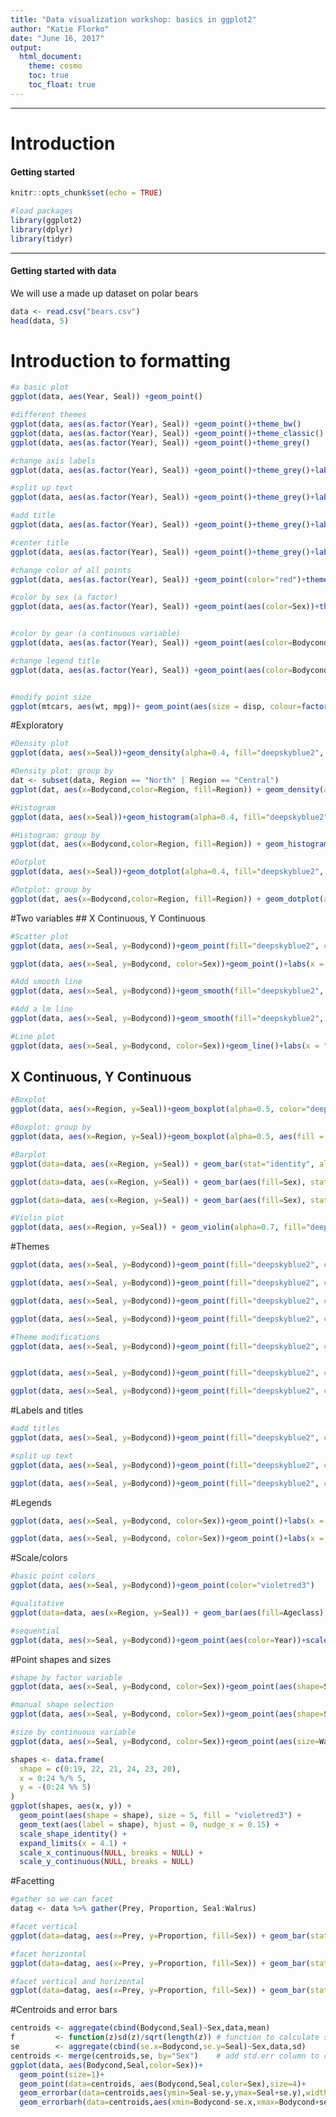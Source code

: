 ```yaml
---
title: "Data visualization workshop: basics in ggplot2"
author: "Katie Florko"
date: "June 16, 2017"
output:
  html_document:
    theme: cosmo
    toc: true
    toc_float: true
---
```


***
# Introduction

#### Getting started

```r
knitr::opts_chunk$set(echo = TRUE)
```

```r
#load packages
library(ggplot2)
library(dplyr)
library(tidyr)
```


***
#### Getting started with data
We will use a made up dataset on polar bears
```r
data <- read.csv("bears.csv")
head(data, 5)
```


# Introduction to formatting
```r
#a basic plot
ggplot(data, aes(Year, Seal)) +geom_point()

#different themes
ggplot(data, aes(as.factor(Year), Seal)) +geom_point()+theme_bw()
ggplot(data, aes(as.factor(Year), Seal)) +geom_point()+theme_classic()
ggplot(data, aes(as.factor(Year), Seal)) +geom_point()+theme_grey()

#change axis labels
ggplot(data, aes(as.factor(Year), Seal)) +geom_point()+theme_grey()+labs(x = "Year",y ="Mean proportion of seal in polar diet (%)") 

#split up text
ggplot(data, aes(as.factor(Year), Seal)) +geom_point()+theme_grey()+labs(x = "Year",y ="Mean proportion\nof seal in polar diet (%)") 

#add title
ggplot(data, aes(as.factor(Year), Seal)) +geom_point()+theme_grey()+labs(x = "Year",y ="Mean proportion\nof seal in polar diet (%)") + ggtitle("A nice title")

#center title
ggplot(data, aes(as.factor(Year), Seal)) +geom_point()+theme_grey()+labs(x = "Year",y ="Mean proportion\nof seal in polar diet (%)") + ggtitle("A nice title")+theme(plot.title = element_text(hjust = 0.5))

#change color of all points
ggplot(data, aes(as.factor(Year), Seal)) +geom_point(color="red")+theme_grey()+labs(x = "Year",y ="Mean proportion\nof seal in polar diet (%)") + ggtitle("A nice title")+theme(plot.title = element_text(hjust = 0.5))

#color by sex (a factor)
ggplot(data, aes(as.factor(Year), Seal)) +geom_point(aes(color=Sex))+theme_grey()+labs(x = "Year",y ="Mean proportion\nof seal in polar diet (%)") + ggtitle("A nice title")+theme(plot.title = element_text(hjust = 0.5))


#color by gear (a continuous variable)
ggplot(data, aes(as.factor(Year), Seal)) +geom_point(aes(color=Bodycond))+theme_grey()+labs(x = "Year",y ="Mean proportion\nof seal in polar diet (%)")+ ggtitle("A nice title")+theme(plot.title = element_text(hjust = 0.5))

#change legend title
ggplot(data, aes(as.factor(Year), Seal)) +geom_point(aes(color=Bodycond))+theme_grey()+labs(x = "Year",y ="Mean proportion\nof seal in polar diet (%)")+ ggtitle("A nice title")+scale_color_continuous(name="Body\nCondition")


#modify point size
ggplot(mtcars, aes(wt, mpg))+ geom_point(aes(size = disp, colour=factor(gear)))
```

#Exploratory
```r
#Density plot
ggplot(data, aes(x=Seal))+geom_density(alpha=0.4, fill="deepskyblue2", color="deepskyblue2")

#Density plot: group by
dat <- subset(data, Region == "North" | Region == "Central")
ggplot(dat, aes(x=Bodycond,color=Region, fill=Region)) + geom_density(alpha=0.7)+labs(x = "x variable")+scale_fill_manual(values=c("violetred3", "deepskyblue2"))+scale_color_manual(values=c("violetred3", "deepskyblue2"))

#Histogram
ggplot(data, aes(x=Seal))+geom_histogram(alpha=0.4, fill="deepskyblue2", color="deepskyblue2", binwidth=10)+labs(x="x variable")

#Histogram: group by
ggplot(dat, aes(x=Bodycond,color=Region, fill=Region)) + geom_histogram(alpha=0.7, binwidth=5)+labs(x = "x variable")+scale_fill_manual(values=c("violetred3", "deepskyblue2"))+scale_color_manual(values=c("violetred3", "deepskyblue2"))

#Dotplot
ggplot(data, aes(x=Seal))+geom_dotplot(alpha=0.4, fill="deepskyblue2", color="deepskyblue2")+labs(x="x variable")

#Dotplot: group by
ggplot(dat, aes(x=Bodycond,color=Region, fill=Region)) + geom_dotplot(alpha=0.7, binwidth=2.3)+labs(x = "x variable")+scale_fill_manual(values=c("violetred3", "deepskyblue2"))+scale_color_manual(values=c("violetred3", "deepskyblue2"))

```

#Two variables
## X Continuous, Y Continuous
```r
#Scatter plot
ggplot(data, aes(x=Seal, y=Bodycond))+geom_point(fill="deepskyblue2", color="deepskyblue2")+labs(x = "x variable", y = "y variable")

ggplot(data, aes(x=Seal, y=Bodycond, color=Sex))+geom_point()+labs(x = "x variable", y = "y variable")+scale_color_manual(values=c("violetred3", "deepskyblue2"))

#Add smooth line
ggplot(data, aes(x=Seal, y=Bodycond))+geom_smooth(fill="deepskyblue2", color="deepskyblue2")+labs(x = "x variable", y = "y variable")

#Add a lm line
ggplot(data, aes(x=Seal, y=Bodycond))+geom_smooth(fill="deepskyblue2", color="deepskyblue2", method=lm)+labs(x = "x variable", y = "y variable")

#Line plot
ggplot(data, aes(x=Seal, y=Bodycond, color=Sex))+geom_line()+labs(x = "x variable", y = "y variable")+scale_color_manual(values=c("violetred3", "deepskyblue2"))

```

## X Continuous, Y Continuous
```r
#Boxplot
ggplot(data, aes(x=Region, y=Seal))+geom_boxplot(alpha=0.5, color="deepskyblue2", fill ="deepskyblue2")+labs(x = "x variable", y = "y variable")

#Boxplot: group by
ggplot(data, aes(x=Region, y=Seal))+geom_boxplot(alpha=0.5, aes(fill = Sex, color=Sex))+labs(x = "x variable", y = "y variable")+scale_fill_manual(values=c("violetred3", "deepskyblue2"))+scale_color_manual(values=c("violetred3", "deepskyblue2"))

#Barplot
ggplot(data=data, aes(x=Region, y=Seal)) + geom_bar(stat="identity", alpha=0.7, fill="deepskyblue2")+labs(x = "x variable", y = "y variable")

ggplot(data=data, aes(x=Region, y=Seal)) + geom_bar(aes(fill=Sex), stat="identity", alpha=0.7)+labs(x = "x variable", y = "y variable")+scale_fill_manual(values=c("violetred3", "deepskyblue2"))+scale_color_manual(values=c("violetred3", "deepskyblue2"))

ggplot(data=data, aes(x=Region, y=Seal)) + geom_bar(aes(fill=Sex), stat="identity", position=position_dodge(),alpha=0.7)+labs(x = "x variable", y = "y variable")+scale_fill_manual(values=c("violetred2", "deepskyblue1"))+scale_color_manual(values=c("violetred2", "deepskyblue1"))

#Violin plot
ggplot(data, aes(x=Region, y=Seal)) + geom_violin(alpha=0.7, fill="deepskyblue2", color="deepskyblue2")+labs(x = "x variable", y = "y variable")
```

#Themes
```r
ggplot(data, aes(x=Seal, y=Bodycond))+geom_point(fill="deepskyblue2", color="deepskyblue2")+labs(x = "x variable", y = "y variable")+theme_grey()

ggplot(data, aes(x=Seal, y=Bodycond))+geom_point(fill="deepskyblue2", color="deepskyblue2")+labs(x = "x variable", y = "y variable")+theme_classic()

ggplot(data, aes(x=Seal, y=Bodycond))+geom_point(fill="deepskyblue2", color="deepskyblue2")+labs(x = "x variable", y = "y variable")+theme_bw()

ggplot(data, aes(x=Seal, y=Bodycond))+geom_point(fill="deepskyblue2", color="deepskyblue2")+labs(x = "x variable", y = "y variable")+theme_minimal()

#Theme modifications
ggplot(data, aes(x=Seal, y=Bodycond))+geom_point(fill="deepskyblue2", color="deepskyblue2")+labs(x = "x variable", y = "y variable")+theme_grey()+ theme(axis.text.x = element_text(size=20))


ggplot(data, aes(x=Seal, y=Bodycond))+geom_point(fill="deepskyblue2", color="deepskyblue2")+labs(x = "x variable", y = "y variable")+theme_grey()+ theme(panel.grid.major = element_line(color= "black"))

ggplot(data, aes(x=Seal, y=Bodycond))+geom_point(fill="deepskyblue2", color="deepskyblue2")+labs(x = "x variable", y = "y variable")+theme_grey()+  theme(plot.background = element_rect(fill="green"))

```

#Labels and titles
```r
#add titles
ggplot(data, aes(x=Seal, y=Bodycond))+geom_point(fill="deepskyblue2", color="deepskyblue2")+labs(x = "x axis title", y = "y axis title", title="a nice title")+theme_grey()

#split up text
ggplot(data, aes(x=Seal, y=Bodycond))+geom_point(fill="deepskyblue2", color="deepskyblue2")+labs(x = "x axis title", y = "y axis title", title="a nice\ntitle")+theme_grey()

ggplot(data, aes(x=Seal, y=Bodycond))+geom_point(fill="deepskyblue2", color="deepskyblue2")+labs(x = "x axis title", y = "y axis title", title="a nice\ntitle")+theme_grey()+ theme(plot.title = element_text(hjust = 0.5))
```

#Legends
```r
ggplot(data, aes(x=Seal, y=Bodycond, color=Sex))+geom_point()+labs(x = "x variable", y = "y variable")+scale_color_manual(values=c("violetred3", "deepskyblue2"))+ scale_fill_manual(name = "New title", breaks = c("M","F"), labels = c("Males", "Females"))

ggplot(data, aes(x=Seal, y=Bodycond, color=Sex))+geom_point()+labs(x = "x variable", y = "y variable")+ scale_color_manual(values=c("deepskyblue2","violetred3"), name = "New title", breaks = c("M","F"), labels = c("Males","Females")) +theme(legend.position="top")
```

#Scale/colors
```r
#basic point colors
ggplot(data, aes(x=Seal, y=Bodycond))+geom_point(color="violetred3")

#qualitative
ggplot(data=data, aes(x=Region, y=Seal)) + geom_bar(aes(fill=Ageclass), stat="identity", position=position_dodge())+ scale_fill_brewer(palette = "Accent")

#sequential
ggplot(data, aes(x=Seal, y=Bodycond))+geom_point(aes(color=Year))+scale_fill_brewer(palette = "gradient")
```

#Point shapes and sizes
```r
#shape by factor variable
ggplot(data, aes(x=Seal, y=Bodycond, color=Sex))+geom_point(aes(shape=Sex))+labs(x = "x variable", y = "y variable")+scale_color_manual(values=c("violetred3", "deepskyblue2"))

#manual shape selection
ggplot(data, aes(x=Seal, y=Bodycond, color=Sex))+geom_point(aes(shape=Sex))+labs(x = "x variable", y = "y variable")+scale_color_manual(values=c("violetred3", "deepskyblue2"))+scale_shape_manual(values=c(3,4))

#size by continuous variable
ggplot(data, aes(x=Seal, y=Bodycond, color=Sex))+geom_point(aes(size=Walrus))+labs(x = "x variable", y = "y variable")+scale_color_manual(values=c("violetred3", "deepskyblue2"))

shapes <- data.frame(
  shape = c(0:19, 22, 21, 24, 23, 20),
  x = 0:24 %/% 5,
  y = -(0:24 %% 5)
)
ggplot(shapes, aes(x, y)) + 
  geom_point(aes(shape = shape), size = 5, fill = "violetred3") +
  geom_text(aes(label = shape), hjust = 0, nudge_x = 0.15) +
  scale_shape_identity() +
  expand_limits(x = 4.1) +
  scale_x_continuous(NULL, breaks = NULL) + 
  scale_y_continuous(NULL, breaks = NULL)
```

#Facetting
```r
#gather so we can facet
datag <- data %>% gather(Prey, Proportion, Seal:Walrus)

#facet vertical
ggplot(data=datag, aes(x=Prey, y=Proportion, fill=Sex)) + geom_bar(stat="identity", position=position_dodge(0.9),alpha=0.7)+labs(x = "x variable", y = "y variable")+scale_fill_manual(values=c("violetred2", "deepskyblue1"))+scale_color_manual(values=c("violetred2", "deepskyblue1"))+facet_grid(~Ageclass)

#facet horizontal
ggplot(data=datag, aes(x=Prey, y=Proportion, fill=Sex)) + geom_bar(stat="identity", position=position_dodge(0.9),alpha=0.7)+labs(x = "x variable", y = "y variable")+scale_fill_manual(values=c("violetred2", "deepskyblue1"))+scale_color_manual(values=c("violetred2", "deepskyblue1"))+facet_grid(Region~.)

#facet vertical and horizontal
ggplot(data=datag, aes(x=Prey, y=Proportion, fill=Sex)) + geom_bar(stat="identity", position=position_dodge(0.9),alpha=0.7)+labs(x = "x variable", y = "y variable")+scale_fill_manual(values=c("violetred2", "deepskyblue1"))+scale_color_manual(values=c("violetred2", "deepskyblue1"))+facet_grid(Region~Ageclass)

```

#Centroids and error bars
```r
centroids <- aggregate(cbind(Bodycond,Seal)~Sex,data,mean)
f         <- function(z)sd(z)/sqrt(length(z)) # function to calculate std.err
se        <- aggregate(cbind(se.x=Bodycond,se.y=Seal)~Sex,data,sd)
centroids <- merge(centroids,se, by="Sex")    # add std.err column to centroids
ggplot(data, aes(Bodycond,Seal,color=Sex))+
  geom_point(size=1)+
  geom_point(data=centroids, aes(Bodycond,Seal,color=Sex),size=4)+
  geom_errorbar(data=centroids,aes(ymin=Seal-se.y,ymax=Seal+se.y),width=1)+
  geom_errorbarh(data=centroids,aes(xmin=Bodycond-se.x,xmax=Bodycond+se.x),height=2)+scale_color_manual(values=c("violetred2", "deepskyblue1"))

```

